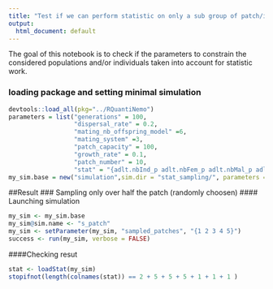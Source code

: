 ```yaml
---
title: "Test if we can perform statistic on only a sub group of patch/individual"
output:
  html_document: default
---
```

The goal of this notebook is to check if the parameters  to constrain the considered populations and/or individuals taken into account for statistic work. 

### loading package and setting minimal simulation
```r
devtools::load_all(pkg="../RQuantiNemo")
parameters = list("generations" = 100,
                  "dispersal_rate" = 0.2,
                  "mating_nb_offspring_model" =6,
                  "mating_system" =3,
                  "patch_capacity" = 100,
                  "growth_rate" = 0.1,
                  "patch_number" = 10,
                  "stat" = "{adlt.nbInd_p adlt.nbFem_p adlt.nbMal_p adlt.nbInd adlt.meanInd adlt.sexRatio}")
my_sim.base = new("simulation",sim.dir = "stat_sampling/", parameters = parameters)
```

##Result
### Sampling only over half the patch (randomly choosen)
#### Launching simulation
```r
my_sim <- my_sim.base
my_sim@sim.name <- "s_patch"
my_sim <- setParameter(my_sim, "sampled_patches", "{1 2 3 4 5}")
success <- run(my_sim, verbose = FALSE)
```
####Checking resut
```r
stat <- loadStat(my_sim)
stopifnot(length(colnames(stat)) == 2 + 5 + 5 + 5 + 1 + 1 + 1 )
```
